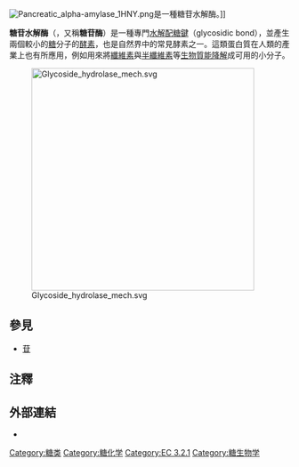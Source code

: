 {{NoteTA|G1=LS}}
[[File:Pancreatic_alpha-amylase_1HNY.png|thumb]]是一種糖苷水解酶。]]

'''糖苷水解酶'''（{{lang-en|Glycoside hydrolases}}，又稱'''糖苷酶'''）是一種專門[[水解|水解]][[配糖鍵|配糖鍵]]（glycosidic bond），並產生兩個較小的[[糖|糖]]分子的[[酵素|酵素]]，也是自然界中的常見酵素之一。這類蛋白質在人類的產業上也有所應用，例如用來將[[纖維素|纖維素]]與[[半纖維素|半纖維素]]等[[生物質能|生物質能]][[降解|降解]]成可用的小分子。

[[Image:Glycoside_hydrolase_mech.svg|400px]]

== 參見 ==
* [[苷|苷]]

== 注釋 ==
{{Reflist}}

== 外部連結 ==
* {{MeshName|Glycoside+hydrolases}}

{{糖水解酶类}}

[[Category:糖类|Category:糖类]]
[[Category:糖化学|Category:糖化学]]
[[Category:EC_3.2.1|Category:EC 3.2.1]]
[[Category:糖生物学|Category:糖生物学]]